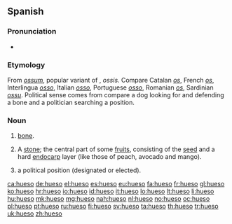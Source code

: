 ==Spanish==
{{wikipedia|lang=es}}
===Pronunciation===
* {{IPA|/ˈwe.so/|[ˈwe̞.so̞]|[ˈgwe̞.so̞]|[ˈɣwe̞.so̞]|lang=es}}

===Etymology===
From {{etyl|la|es}} ''[[ossum]]'', popular variant of {{term|os|lang=la}}, ''ossis''. Compare Catalan ''[[os]]'', French ''[[os]]'', Interlingua ''[[osso]]'', Italian ''[[osso]]'', Portuguese ''[[osso]]'', Romanian ''[[os]]'', Sardinian ''[[ossu]]''.
Political sense comes from compare a dog looking for and defending a bone and a politician searching a position.

===Noun===
{{es-noun|m}}

# {{anatomy|lang=es}} [[bone]].
# {{botany|lang=es}} A [[stone]]; the central part of some [[fruit]]s, consisting of the [[seed]] and a hard [[endocarp]] layer (like those of peach, avocado and mango).
# {{politics|Mexico|slang|lang=es}} a political position (designated or elected).

<!--[[Category:es:Anatomy]]-->

[[ca:hueso]]
[[de:hueso]]
[[el:hueso]]
[[es:hueso]]
[[eu:hueso]]
[[fa:hueso]]
[[fr:hueso]]
[[gl:hueso]]
[[ko:hueso]]
[[hr:hueso]]
[[io:hueso]]
[[id:hueso]]
[[it:hueso]]
[[lo:hueso]]
[[lt:hueso]]
[[li:hueso]]
[[hu:hueso]]
[[mk:hueso]]
[[mg:hueso]]
[[nah:hueso]]
[[nl:hueso]]
[[no:hueso]]
[[oc:hueso]]
[[pl:hueso]]
[[pt:hueso]]
[[ru:hueso]]
[[fi:hueso]]
[[sv:hueso]]
[[ta:hueso]]
[[th:hueso]]
[[tr:hueso]]
[[uk:hueso]]
[[zh:hueso]]